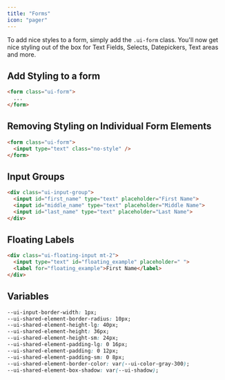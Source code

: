 ```yaml
---
title: "Forms"
icon: "pager"
---
```


To add nice styles to a form, simply add the `.ui-form` class. You'll now get nice styling out of the box for Text Fields, Selects, Datepickers, Text areas and more.

## Add Styling to a form

```html
<form class="ui-form">
  ... 
</form>
```

## Removing Styling on Individual Form Elements

```html
<form class="ui-form">
  <input type="text" class="no-style" />
</form>
```


## Input Groups

```html
<div class="ui-input-group">
  <input id="first_name" type="text" placeholder="First Name">
  <input id="middle_name" type="text" placeholder="Middle Name">
  <input id="last_name" type="text" placeholder="Last Name">
</div>
```

## Floating Labels

```html
<div class="ui-floating-input mt-2">
  <input type="text" id="floating_example" placeholder=" ">
  <label for="floating_example">First Name</label>
</div>
```

## Variables

```css
--ui-input-border-width: 1px;
--ui-shared-element-border-radius: 10px;
--ui-shared-element-height-lg: 40px; 
--ui-shared-element-height: 36px;
--ui-shared-element-height-sm: 24px;
--ui-shared-element-padding-lg: 0 16px;
--ui-shared-element-padding: 0 12px;
--ui-shared-element-padding-sm: 0 8px;
--ui-shared-element-border-color: var(--ui-color-gray-300);
--ui-shared-element-box-shadow: var(--ui-shadow);
```